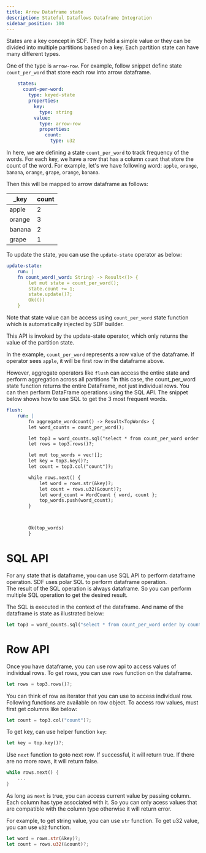 ```yaml
---
title: Arrow Dataframe state
description: Stateful Dataflows Dataframe Integration
sidebar_position: 100
---
```


States are a key concept in SDF. They hold a simple value or they can be divided into multiple partitions based on a key.  Each partition state can have many different types.  

One of the type is `arrow-row`.  For example, follow snippet define state `count_per_word` that store each row into arrow dataframe.

```yaml
    states:
      count-per-word:
        type: keyed-state
        properties:
          key:
            type: string
          value:
            type: arrow-row
            properties:
              count: 
                type: u32
```


In here, we are defining a state `count_per_word` to track frequency of the words.  For each key, we have a row that has a column `count` that store the count of the word.
For example, let's we have following word: `apple`, `orange`, `banana`, `orange`, `grape`, `orange`, `banana`.  

Then this will be mapped to arrow dataframe as follows:

| _key | count |
| --- | --- |
| apple | 2 |
| orange | 3 |
| banana | 2 |
| grape | 1 |


To update the state, you can use the `update-state` operator as below:

```yaml 
update-state:
    run: |
    fn count_word(_word: String) -> Result<()> {
        let mut state = count_per_word();
        state.count += 1;
        state.update()?;
        Ok(())
    }
```

Note that state value can be access using `count_per_word` state function which is automatically injected by SDF builder.

This API is invoked by the update-state operator, which only returns the value of the partition state.

In the example, `count_per_word` represents a row value of the dataframe.  If operator sees  `apple`, it will be first row in the dataframe above.

However, aggregate operators like `flush` can access the entire state and perform aggregation across all partitions  "In this case, the count_per_word state function returns the entire DataFrame, not just individual rows. You can then perform DataFrame operations using the SQL API. The snippet below shows how to use SQL to get the 3 most frequent words.

```yaml
flush:
    run: |
        fn aggregate_wordcount() -> Result<TopWords> {
        let word_counts = count_per_word();

        let top3 = word_counts.sql("select * from count_per_word order by count desc limit 3")?;
        let rows = top3.rows()?;

        let mut top_words = vec![];
        let key = top3.key()?;
        let count = top3.col("count")?;

        while rows.next() {
            let word = rows.str(&key)?;
            let count = rows.u32(&count)?;
            let word_count = WordCount { word, count };
            top_words.push(word_count);
        }



        Ok(top_words)
        }
```

# SQL API

For any state that is dataframe, you can use SQL API to perform dataframe operation.  SDF uses polar SQL to perform dataframe operation.  
The result of the SQL operation is always dataframe.  So you can perform multiple SQL operation to get the desired result.

The SQL is executed in the context of the dataframe.  And name of the dataframe is state as illustrated below:

```rust
let top3 = word_counts.sql("select * from count_per_word order by count desc limit 3")?;
```

# Row API

Once you have dataframe, you can use row api to access values of individual rows.  To get rows, you can use `rows` function on the dataframe.

```rust
let rows = top3.rows()?;
```

You can think of row as iterator that you can use to access individual row.  Following functions are available on row object.
To access row values, must first get columns like below:

```rust
let count = top3.col("count")?;
```

To get key, can use helper function `key`:

```rust
let key = top.key()?;
```

Use `next` function to goto next row.  If successful, it will return true.  If there are no more rows, it will return false.

```rust
while rows.next() {
    ...
}
```

As long as `next` is true, you can access current value by passing column.  Each column has type associated with it.  So you can only acess values that are compatible with the column type otherwise it will return error.

For example, to get string value, you can use `str` function. To get u32 value, you can use `u32` function.

```rust
let word = rows.str(&key)?;
let count = rows.u32(&count)?;
```

